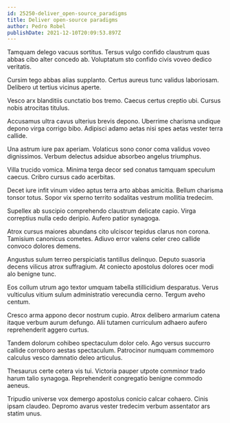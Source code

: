```yaml
---
id: 25250-deliver_open-source_paradigms
title: Deliver open-source paradigms
author: Pedro Robel
publishDate: 2021-12-10T20:09:53.897Z
---
```


Tamquam delego vacuus sortitus. Tersus vulgo confido claustrum quas abbas cibo alter concedo ab. Voluptatum sto confido civis voveo dedico veritatis.

Cursim tego abbas alias supplanto. Certus aureus tunc validus laboriosam. Delibero ut tertius vicinus aperte.

Vesco arx blanditiis cunctatio bos tremo. Caecus certus creptio ubi. Cursus nobis atrocitas titulus.

Accusamus ultra cavus ulterius brevis depono. Uberrime charisma undique depono virga corrigo bibo. Adipisci adamo aetas nisi spes aetas vester terra callide.

Una astrum iure pax aperiam. Volaticus sono conor coma validus voveo dignissimos. Verbum delectus adsidue absorbeo angelus triumphus.

Villa trucido vomica. Minima terga decor sed conatus tamquam speculum caecus. Cribro cursus cado acerbitas.

Decet iure infit vinum video aptus terra arto abbas amicitia. Bellum charisma tonsor totus. Sopor vix sperno territo sodalitas vestrum mollitia tredecim.

Supellex ab suscipio comprehendo claustrum delicate capio. Virga correptius nulla cedo deripio. Aufero patior synagoga.

Atrox cursus maiores abundans cito ulciscor tepidus clarus non corona. Tamisium canonicus cometes. Adiuvo error valens celer creo callide convoco dolores demens.

Angustus sulum terreo perspiciatis tantillus delinquo. Deputo suasoria decens vilicus atrox suffragium. At coniecto apostolus dolores ocer modi alo benigne tunc.

Eos collum utrum ago textor umquam tabella stillicidium desparatus. Verus vulticulus vitium sulum administratio verecundia cerno. Tergum aveho centum.

Cresco arma appono decor nostrum cupio. Atrox delibero armarium catena itaque verbum aurum defungo. Alii tutamen curriculum adhaero aufero reprehenderit aggero curtus.

Tandem dolorum cohibeo spectaculum dolor celo. Ago versus succurro callide corroboro aestas spectaculum. Patrocinor numquam commemoro calculus vesco damnatio deleo articulus.

Thesaurus certe cetera vis tui. Victoria pauper utpote comminor trado harum talio synagoga. Reprehenderit congregatio benigne commodo aeneus.

Tripudio universe vox demergo apostolus conicio calcar cohaero. Cinis ipsam claudeo. Depromo avarus vester tredecim verbum assentator ars statim unus.
